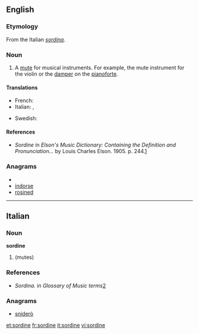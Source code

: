 ==English==

===Etymology===
From the Italian ''[[sordina]]''.

===Noun===
{{en-noun}}

# A [[mute]] for musical instruments. For example, the mute instrument for the violin or the [[damper]] on the [[pianoforte]].

====Translations====
{{trans-top|mute for music}}
* French: {{t+|fr|sourdine|f}}
* Italian: {{t-|it|sordino|m}}, {{t+|it|sordina|f}}
{{trans-mid}}
* Swedish: {{t-|sv|sordin|c}}
{{trans-bottom}}

====References====
*''Sordine'' in ''Elson's Music Dictionary: Containing the Definition and Pronunciation...'' by Louis Charles Elson. 1905. p. 244.[http://books.google.com/books?id=f10NAAAAIAAJ&pg=PA244&lpg=PA244&dq=sordini+music&source=web&ots=bD-E6ZkgAk&sig=ClRMhhM8gwTZ5i3bSZsCNkFtdCk]

===Anagrams===
* {{alphagram|deinors}}
* [[indorse#English|indorse]]
* [[rosined#English|rosined]]

----

==Italian==

===Noun===
'''sordine'''

# {{plural of|[[sordina]]|lang=it}} (mutes)

===References===
*''Sordina.'' in ''Glossary of Music terms''[http://medlibrary.org/medwiki/Glossary_of_music_terms]

===Anagrams===
* [[sniderò#Italian|sniderò]]

[[et:sordine]]
[[fr:sordine]]
[[it:sordine]]
[[vi:sordine]]